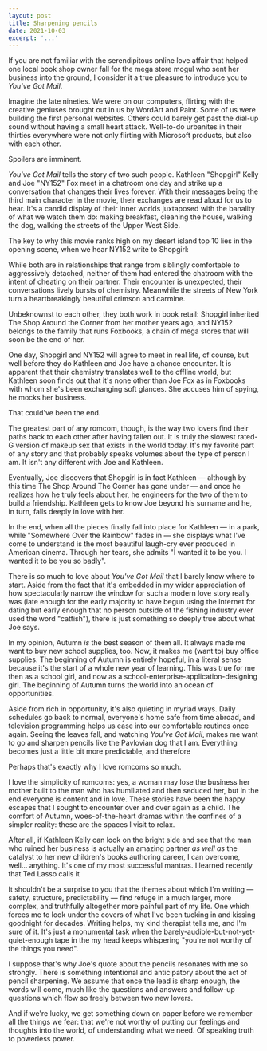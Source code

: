 ```yaml
---
layout: post
title: Sharpening pencils
date: 2021-10-03
excerpt: '...'
--- 
```


If you are not familiar with the serendipitous online love affair that helped one local book shop owner fall for the mega store mogul who sent her business into the ground, I consider it a true pleasure to introduce you to _You've Got Mail_. 

<BreakoutMail/>

Imagine the late nineties. We were on our computers, flirting with the creative geniuses brought out in us by WordArt and Paint. Some of us were building the first personal websites. Others could barely get past the dial-up sound without having a small heart attack. Well-to-do urbanites in their thirties everywhere were not only flirting with Microsoft products, but also with each other.

Spoilers are imminent.

_You've Got Mail_ tells the story of two such people. Kathleen "Shopgirl" Kelly and Joe "NY152" Fox meet in a chatroom one day and strike up a conversation that changes their lives forever. With their messages being the third main character in the movie, their exchanges are read aloud for us to hear. It's a candid display of their inner worlds juxtaposed with the banality of what we watch them do: making breakfast, cleaning the house, walking the dog, walking the streets of the Upper West Side.

The key to why this movie ranks high on my desert island top 10 lies in the opening scene, when we hear NY152 write to Shopgirl:

<Quote/>

While both are in relationships that range from siblingly comfortable to aggressively detached, neither of them had entered the chatroom with the intent of cheating on their partner. Their encounter is unexpected, their conversations lively bursts of chemistry. Meanwhile the streets of New York turn a heartbreakingly beautiful crimson and carmine.  

Unbeknownst to each other, they both work in book retail: Shopgirl inherited The Shop Around the Corner from her mother years ago, and NY152 belongs to the family that runs Foxbooks, a chain of mega stores that will soon be the end of her.

One day, Shopgirl and NY152 will agree to meet in real life, of course, but well before they do Kathleen and Joe have a chance encounter. It is apparent that their chemistry translates well to the offline world, but Kathleen soon finds out that it's none other than Joe Fox as in Foxbooks with whom she's been exchanging soft glances. She accuses him of spying, he mocks her business.

<BreakoutCouples/>

That could've been the end.

The greatest part of any romcom, though, is the way two lovers find their paths back to each other after having fallen out. It is truly the slowest rated-G version of makeup sex that exists in the world today. It's my favorite part of any story and that probably speaks volumes about the type of person I am. It isn't any different with Joe and Kathleen.

Eventually, Joe discovers that Shopgirl is in fact Kathleen — although by this time The Shop Around The Corner has gone under — and once he realizes how he truly feels about her, he engineers for the two of them to build a friendship. Kathleen gets to know Joe beyond his surname and he, in turn, falls deeply in love with her.

In the end, when all the pieces finally fall into place for Kathleen — in a park, while "Somewhere Over the Rainbow" fades in — she displays what I've come to understand is the most beautiful laugh-cry ever produced in American cinema. Through her tears, she admits "I wanted it to be you. I wanted it to be you so badly".

<Kathleen/>

There is so much to love about _You've Got Mail_ that I barely know where to start. Aside from the fact that it's embedded in my wider appreciation of how spectacularly narrow the window for such a modern love story really was (late enough for the early majority to have begun using the Internet for dating but early enough that no person outside of the fishing industry ever used the word "catfish"), there is just something so deeply true about what Joe says. 

In my opinion, Autumn _is_ the best season of them all. It always made me want to buy new school supplies, too. Now, it makes me (want to) buy office supplies. The beginning of Autumn is entirely hopeful, in a literal sense because it's the start of a whole new year of learning. This was true for me then as a school girl, and now as a school-enterprise-application-designing girl. The beginning of Autumn turns the world into an ocean of opportunities. 

Aside from rich in opportunity, it's also quieting in myriad ways. Daily schedules go back to normal, everyone's home safe from time abroad, and television programming helps us ease into our comfortable routines once again. Seeing the leaves fall, and watching _You've Got Mail_, makes me want to go and sharpen pencils like the Pavlovian dog that I am. Everything becomes just a little bit more predictable, and therefore 

<Safe/>

Perhaps that's exactly why I love romcoms so much.

I love the simplicity of romcoms: yes, a woman may lose the business her mother built to the man who has humiliated and then seduced her, but in the end everyone is content and in love. These stories have been the happy escapes that I sought to encounter over and over again as a child. The comfort of Autumn, woes-of-the-heart dramas within the confines of a simpler reality: these are the spaces I visit to relax.

After all, if Kathleen Kelly can look on the bright side and see that the man who ruined her business is actually an amazing partner _as well as_ the catalyst to her new children's books authoring career, I can overcome, well... anything. It's one of my most successful mantras. I learned recently that Ted Lasso calls it

<RomCommunism/>

It shouldn't be a surprise to you that the themes about which I'm writing — safety, structure, predictability — find refuge in a much larger, more complex, and truthfully altogether more painful part of my life. One which forces me to look under the covers of what I've been tucking in and kissing goodnight for decades. Writing helps, my kind therapist tells me, and I'm sure of it. It's just a monumental task when the barely-audible-but-not-yet-quiet-enough tape in the my head keeps whispering "you're not worthy of the things you need".

I suppose that's why Joe's quote about the pencils resonates with me so strongly. There is something intentional and anticipatory about the act of pencil sharpening. We assume that once the lead is sharp enough, the words will come, much like the questions and answers and follow-up questions which flow so freely between two new lovers.

And if we're lucky, we get something down on paper before we remember all the things we fear: that we're not worthy of putting our feelings and thoughts into the world, of understanding what we need. Of speaking truth to powerless power.